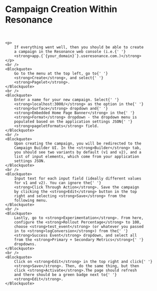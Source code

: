 
# Campaign Creation Within Resonance
<br/>

<Theme>

    <p>
        If everything went well, then you should be able to create
        a campaign in the Resonance web console (i.e.{' '}
        <strong>app.{`{your_domain}`}.useresonance.com.)</strong>
    </p>
    <br />
    <Blockquote>
        Go to the menu at the top left, go to{' '}
        <strong>Create</strong>, and select{' '}
        <strong>Pagelet</strong>.
    </Blockquote>
    <br />
    <Blockquote>
        Enter a name for your new campaign. Select{' '}
        <strong>localhost:3000/</strong> as the option in the{' '}
        <strong>Surface</strong> dropdown and{' '}
        <strong>Embedded Home Page Banner</strong> in the{' '}
        <strong>Format</strong> dropdown - the dropdown menu is
        populated based on the application settings JSON{' '}
        <strong>pageletFormats</strong> field.
    </Blockquote>
    <br />
    <Blockquote>
        Upon creating the campaign, you will be redirected to the
        Campaign Builder UI. In the <strong>Builder</strong> tab,
        you should see two variants by default (v1 and v2), and a
        list of input elements, which come from your application
        settings JSON.
    </Blockquote>
    <br />
    <Blockquote>
        Input text for each input field (ideally different values
        for v1 and v2). You can ignore the{' '}
        <strong>Click Through Action</strong>. Save the campaign
        by clicking the <strong>Edit</strong> button in the top
        right and selecting <strong>Save</strong> from the
        following menu.
    </Blockquote>
    <br />
    <Blockquote>
        Lastly, go to <strong>Experimentation</strong>. From here,
        configure the <strong>Rollout Percentage</strong> to 100,
        choose <strong>test_event</strong> (or whatever you passed
        in to <strong>logConversion</strong>) from the{' '}
        <strong>Success Event</strong> dropdown, and select all
        from the <strong>Primary + Secondary Metrics</strong>{' '}
        dropdowns.
    </Blockquote>
    <br />
    <Blockquote>
        Click on <strong>Edit</strong> in the top right and click{' '}
        <strong>Save</strong>. Then, do the same thing, but then
        click <strong>Activate</strong>.The page should refresh
        and there should be a green badge next to{' '}
        <strong>Edit</strong>.
    </Blockquote>
</Theme>
